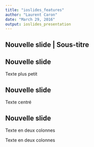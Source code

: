 ```yaml
---
title: "ioslides_features"
author: "Laurent Caron"
date: "March 29, 2016"
output: ioslides_presentation
---
```

## Nouvelle slide | Sous-titre

## Nouvelle slide {.smaller}

Texte plus petit

## Nouvelle slide {.flexbox .vcenter}

Texte centré

## Nouvelle slide

<div class="columns-2">
  Texte en deux colonnes
  
  Texte en deux colonnes
</div>
